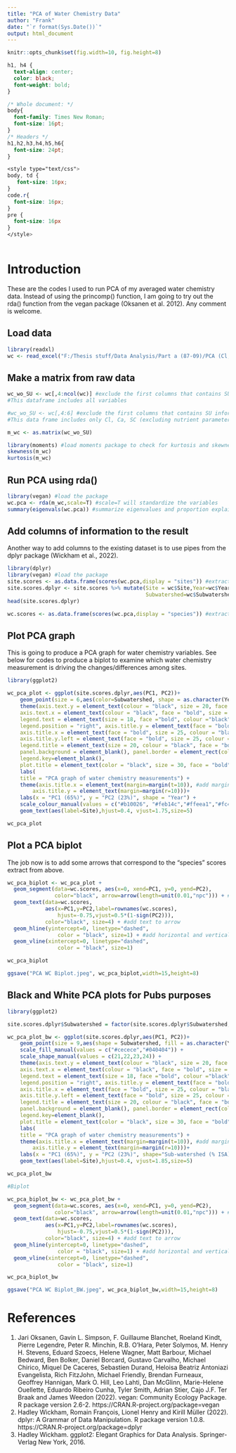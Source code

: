```yaml
---
title: "PCA of Water Chemistry Data"
author: "Frank"
date: "`r format(Sys.Date())`"
output: html_document
---
```


```r
knitr::opts_chunk$set(fig.width=10, fig.height=8)
```

```css
h1, h4 {
  text-align: center;
  color: black;
  font-weight: bold;
}

/* Whole document: */
body{
  font-family: Times New Roman;
  font-size: 16pt;
}
/* Headers */
h1,h2,h3,h4,h5,h6{
  font-size: 24pt;
}

<style type="text/css">
body, td {
   font-size: 16px;
}
code.r{
  font-size: 16px;
}
pre {
  font-size: 16px
}
</style>
  
```

# Introduction

These are the codes I used to run PCA of my averaged water chemistry data. Instead of using the princomp() function, I am going to try out the rda() function from the vegan package (Oksanen et al. 2012). Any comment is welcome. 

## Load data

```r
library(readxl)
wc <- read_excel("F:/Thesis stuff/Data Analysis/Part a (87-09)/PCA (Cl, Ca, SC)/Data for PCA.xlsx")
```

## Make a matrix from raw data

```r
wc_wo_SU <- wc[,4:ncol(wc)] #exclude the first columns that contains SU information
#This dataframe includes all variables

#wc_wo_SU <- wc[,4:6] #exclude the first columns that contains SU information
#This data frame includes only Cl, Ca, SC (excluding nutrient parameters)

m_wc <- as.matrix(wc_wo_SU)

library(moments) #load moments package to check for kurtosis and skewness
skewness(m_wc)
kurtosis(m_wc)
```

## Run PCA using rda() 

```r
library(vegan) #load the package
wc.pca <- rda(m_wc,scale=T) #scale=T will standardize the variables
summary(eigenvals(wc.pca)) #summarize eigenvalues and proportion explained by each PC
```

## Add columns of information to the result

Another way to add columns to the existing dataset is to use pipes from the dplyr package (Wickham et al., 2022).

```r

library(dplyr)
library(vegan) #load the package
site.scores <- as.data.frame(scores(wc.pca,display = "sites")) #extract site scores
site.scores.dplyr <- site.scores %>% mutate(Site = wc$Site,Year=wc$Year,
                                            Subwatershed=wc$Subwatershed)
head(site.scores.dplyr)

wc.scores <- as.data.frame(scores(wc.pca,display = "species")) #extract "species" scores (in this case, score for each water chemistry variable)
```

## Plot PCA graph

This is going to produce a PCA graph for water chemistry variables. See below for codes to produce a biplot to examine which water chemistry measurement is driving the changes/differences among sites.

```r
library(ggplot2)

wc_pca_plot <- ggplot(site.scores.dplyr,aes(PC1, PC2))+ 
    geom_point(size = 6,aes(color=Subwatershed, shape = as.character(Year))) +
    theme(axis.text.y = element_text(colour = "black", size = 20, face = "bold"), 
    axis.text.x = element_text(colour = "black", face = "bold", size = 20), 
    legend.text = element_text(size = 18, face ="bold", colour ="black"), 
    legend.position = "right", axis.title.y = element_text(face = "bold", size = 14), 
    axis.title.x = element_text(face = "bold", size = 25, colour = "black"),
    axis.title.y.left = element_text(face = "bold", size = 25, colour = "black"),
    legend.title = element_text(size = 20, colour = "black", face = "bold"), 
    panel.background = element_blank(), panel.border = element_rect(colour = "black", fill = NA, size = 1.2),
    legend.key=element_blank(),
    plot.title = element_text(color = "black", size = 30, face = "bold", hjust = 0.5)) + 
    labs(
    title = "PCA graph of water chemistry measurements") + 
    theme(axis.title.x = element_text(margin=margin(t=10)), #add margin to x-axis title
        axis.title.y = element_text(margin=margin(r=10)))+
    labs(x = "PC1 (65%)", y = "PC2 (23%)", shape = "Year") +
    scale_colour_manual(values = c("#b10026", "#feb14c","#ffeea1","#fc4d2a")) +
    geom_text(aes(label=Site),hjust=0.4, vjust=1.75,size=5)

wc_pca_plot
```

## Plot a PCA biplot

The job now is to add some arrows that correspond to the "species" scores extract from above. 

```r
wc_pca_biplot <- wc_pca_plot + 
  geom_segment(data=wc.scores, aes(x=0, xend=PC1, y=0, yend=PC2), 
               color="black", arrow=arrow(length=unit(0.01,"npc"))) + #add arrow
  geom_text(data=wc.scores, 
            aes(x=PC1,y=PC2,label=rownames(wc.scores),
                hjust=-0.75,vjust=0.5*(1-sign(PC2))), 
            color="black", size=4) + #add text to arrow
  geom_hline(yintercept=0, linetype="dashed", 
                color = "black", size=1) + #add horizontal and vertical lines at 0
  geom_vline(xintercept=0, linetype="dashed", 
                color = "black", size=1)

wc_pca_biplot

ggsave("PCA WC Biplot.jpeg", wc_pca_biplot,width=15,height=8)
```

## Black and White PCA plots for Pubs purposes

```r
library(ggplot2)

site.scores.dplyr$Subwatershed = factor(site.scores.dplyr$Subwatershed,levels=c("B9 (2%)", "B7 (12%)","B9A (13%)","B1 (19%)"))

wc_pca_plot_bw <- ggplot(site.scores.dplyr,aes(PC1, PC2))+ 
    geom_point(size = 9,aes(shape = Subwatershed, fill = as.character(Year))) +
    scale_fill_manual(values = c("#cecece","#040404")) +
    scale_shape_manual(values = c(21,22,23,24)) +  
    theme(axis.text.y = element_text(colour = "black", size = 20, face = "bold"), 
    axis.text.x = element_text(colour = "black", face = "bold", size = 20), 
    legend.text = element_text(size = 18, face ="bold", colour ="black"), 
    legend.position = "right", axis.title.y = element_text(face = "bold", size = 14), 
    axis.title.x = element_text(face = "bold", size = 25, colour = "black"),
    axis.title.y.left = element_text(face = "bold", size = 25, colour = "black"),
    legend.title = element_text(size = 20, colour = "black", face = "bold"), 
    panel.background = element_blank(), panel.border = element_rect(colour = "black", fill = NA, size = 1.2),
    legend.key=element_blank(),
    plot.title = element_text(color = "black", size = 30, face = "bold", hjust = 0.5)) + 
    labs(
    title = "PCA graph of water chemistry measurements") + 
    theme(axis.title.x = element_text(margin=margin(t=10)), #add margin to x-axis title
        axis.title.y = element_text(margin=margin(r=10)))+
    labs(x = "PC1 (65%)", y = "PC2 (23%)", shape="Sub-watershed (% ISA)",fill = "Year") +
    geom_text(aes(label=Site),hjust=0.4, vjust=1.85,size=5)

wc_pca_plot_bw

#Biplot

wc_pca_biplot_bw <- wc_pca_plot_bw + 
  geom_segment(data=wc.scores, aes(x=0, xend=PC1, y=0, yend=PC2), 
               color="black", arrow=arrow(length=unit(0.01,"npc"))) + #add arrow
  geom_text(data=wc.scores, 
            aes(x=PC1,y=PC2,label=rownames(wc.scores),
                hjust=-0.75,vjust=0.5*(1-sign(PC2))), 
            color="black", size=4) + #add text to arrow
  geom_hline(yintercept=0, linetype="dashed", 
                color = "black", size=1) + #add horizontal and vertical lines at 0
  geom_vline(xintercept=0, linetype="dashed", 
                color = "black", size=1)

wc_pca_biplot_bw

ggsave("PCA WC Biplot_BW.jpeg", wc_pca_biplot_bw,width=15,height=8)
```

# References

1. Jari Oksanen, Gavin L. Simpson, F. Guillaume Blanchet, Roeland Kindt, Pierre Legendre, Peter R. Minchin,
  R.B. O'Hara, Peter Solymos, M. Henry H. Stevens, Eduard Szoecs, Helene Wagner, Matt Barbour, Michael
  Bedward, Ben Bolker, Daniel Borcard, Gustavo Carvalho, Michael Chirico, Miquel De Caceres, Sebastien
  Durand, Heloisa Beatriz Antoniazi Evangelista, Rich FitzJohn, Michael Friendly, Brendan Furneaux,
  Geoffrey Hannigan, Mark O. Hill, Leo Lahti, Dan McGlinn, Marie-Helene Ouellette, Eduardo Ribeiro Cunha,
  Tyler Smith, Adrian Stier, Cajo J.F. Ter Braak and James Weedon (2022). vegan: Community Ecology Package.
  R package version 2.6-2. https://CRAN.R-project.org/package=vegan
2. Hadley Wickham, Romain François, Lionel Henry and Kirill Müller (2022). dplyr: A Grammar of Data
    Manipulation. R package version 1.0.8. https://CRAN.R-project.org/package=dplyr
3. Hadley Wickham. ggplot2: Elegant Graphics for Data Analysis. Springer-Verlag New York, 2016.